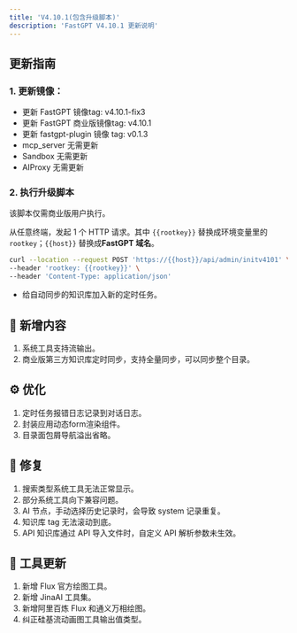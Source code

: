```yaml
---
title: 'V4.10.1(包含升级脚本)'
description: 'FastGPT V4.10.1 更新说明'
---
```


## 更新指南

### 1. 更新镜像：

- 更新 FastGPT 镜像tag: v4.10.1-fix3
- 更新 FastGPT 商业版镜像tag: v4.10.1
- 更新 fastgpt-plugin 镜像 tag: v0.1.3
- mcp_server 无需更新
- Sandbox 无需更新
- AIProxy 无需更新

### 2. 执行升级脚本

该脚本仅需商业版用户执行。

从任意终端，发起 1 个 HTTP 请求。其中   `{{rootkey}}` 替换成环境变量里的 `rootkey`；`{{host}}` 替换成**FastGPT 域名**。

```bash
curl --location --request POST 'https://{{host}}/api/admin/initv4101' \
--header 'rootkey: {{rootkey}}' \
--header 'Content-Type: application/json'
```

- 给自动同步的知识库加入新的定时任务。

## 🚀 新增内容

1. 系统工具支持流输出。
2. 商业版第三方知识库定时同步，支持全量同步，可以同步整个目录。
   
## ⚙️ 优化

1. 定时任务报错日志记录到对话日志。
2. 封装应用动态form渲染组件。
3. 目录面包屑导航溢出省略。

## 🐛 修复

1. 搜索类型系统工具无法正常显示。
2. 部分系统工具向下兼容问题。
3. AI 节点，手动选择历史记录时，会导致 system 记录重复。
4. 知识库 tag 无法滚动到底。
5. API 知识库通过 API 导入文件时，自定义 API 解析参数未生效。

## 🔨 工具更新

1. 新增 Flux 官方绘图工具。
2. 新增 JinaAI 工具集。
3. 新增阿里百炼 Flux 和通义万相绘图。
4. 纠正硅基流动画图工具输出值类型。
